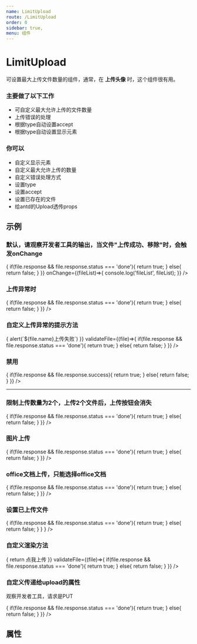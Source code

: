 ```yaml
---
name: LimitUpload
route: /LimitUpload
order: 0
sidebar: true,
menu: 组件
---
```





# LimitUpload
可设置最大上传文件数量的组件，通常，在 **上传头像** 时，这个组件很有用。

### 主要做了以下工作

+ 可自定义最大允许上传的文件数量
+ 上传错误的处理
+ 根据type自动设置accept
+ 根据type自动设置显示元素

### 你可以

+ 自定义显示元素
+ 自定义最大允许上传的数量
+ 自定义错误处理方式
+ 设置type
+ 设置accept
+ 设置已存在的文件
+ 给antd的Upload透传props


## 示例

### 默认，请观察开发者工具的输出，当文件"上传成功、移除"时，会触发onChange
<Playground>
  <LimitUpload 
    action="https://www.mocky.io/v2/5cc8019d300000980a055e76" 
    validateFile={(file)=>{
      if(file.response && file.response.status === 'done'){
        return true;
      }
      else{
        return false;
      }
    }}
    onChange={(fileList)=>{
      console.log('fileList', fileList);
    }}
  />
</Playground>

### 上传异常时
<Playground>
  <LimitUpload 
    action="./" 
    validateFile={(file)=>{
      if(file.response && file.response.status === 'done'){
        return true;
      }
      else{
        return false;
      }
    }}
  />
</Playground>

### 自定义上传异常的提示方法
<Playground>
  <LimitUpload 
    action="./" 
    onError={(file)=>{
      alert(`${file.name}上传失败`)
    }}
    validateFile={(file)=>{
      if(file.response && file.response.status === 'done'){
        return true;
      }
      else{
        return false;
      }
    }}
  />
</Playground>

### 禁用
<Playground>
  <LimitUpload 
    disabled action="./" 
    validateFile={(file)=>{
      if(file.response && file.response.success){
        return true;
      }
      else{
        return false;
      }
    }} 
  />
  <hr />
  <LimitUpload disabled type={UploadType.IMAGE} action="./" />
</Playground>


### 限制上传数量为2个，上传2个文件后，上传按钮会消失
<Playground>
  <LimitUpload 
    maxNumber={2} 
    action="https://www.mocky.io/v2/5cc8019d300000980a055e76"
    validateFile={(file)=>{
      if(file.response && file.response.status === 'done'){
        return true;
      }
      else{
        return false;
      }
    }}
  />
</Playground>


### 图片上传
<Playground>
  <LimitUpload 
    type={UploadType.IMAGE} 
    action="https://www.mocky.io/v2/5cc8019d300000980a055e76"
    validateFile={(file)=>{
        if(file.response && file.response.status === 'done'){
          return true;
        }
        else{
          return false;
        }
      }}
  />
</Playground>

### office文档上传，只能选择office文档
<Playground>
  <LimitUpload 
    accept={UploadAcceptType.OFFICE}
    action="https://www.mocky.io/v2/5cc8019d300000980a055e76"
    validateFile={(file)=>{
        if(file.response && file.response.status === 'done'){
          return true;
        }
        else{
          return false;
        }
      }}
  />
</Playground>

### 设置已上传文件
<Playground>
  <LimitUpload 
    defaultFileList={
      [
        {
          uid: '1',
          name: 'xxx.png',
          status: 'done',
          response: {
            status:'done'
          }, // custom error message to show
          url: 'http://www.baidu.com/xxx.png',
        },
        {
          uid: '2',
          name: 'yyy.png',
          response: {
            status:'done'
          },
          url: 'http://www.baidu.com/yyy.png',
        },
      ]
    }
    action="https://www.mocky.io/v2/5cc8019d300000980a055e76"
    validateFile={(file)=>{
        if(file.response && file.response.status === 'done'){
          return true;
        }
        else{
          return false;
        }
      }
    }
  />
</Playground>

### 自定义渲染方法
<Playground>
  <LimitUpload 
    action="https://www.mocky.io/v2/5cc8019d300000980a055e76"
    renderChooser={()=> {
      return <span style={{borderLeft: '3px solid red', paddingLeft:10}}>点我上传</span>
      }}
    validateFile={(file)=>{
        if(file.response && file.response.status === 'done'){
          return true;
        }
        else{
          return false;
        }
      }}
  />
</Playground>


### 自定义传递给upload的属性

观察开发者工具，请求是PUT

<Playground>
 <LimitUpload 
    uploadProps={{
      method:'put'
    }}
    action="https://www.mocky.io/v2/5cc8019d300000980a055e76"
    validateFile={(file)=>{
        if(file.response && file.response.status === 'done'){
          return true;
        }
        else{
          return false;
        }
      }}
  />
</Playground>

## 属性
<Props of={LimitUpload} />
